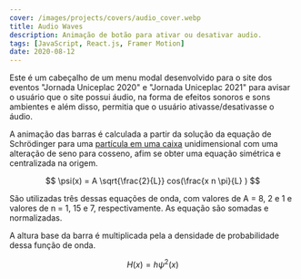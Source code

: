 ```yaml
---
cover: /images/projects/covers/audio_cover.webp
title: Audio Waves
description: Animação de botão para ativar ou desativar audio.
tags: [JavaScript, React.js, Framer Motion]
date: 2020-08-12
---
```


Este é um cabeçalho de um menu modal desenvolvido para o site dos eventos "Jornada Uniceplac 2020" e "Jornada Uniceplac 2021" para avisar o usuário que o site possui áudio, na forma de efeitos sonoros e sons ambientes e além disso, permitia que o usuário ativasse/desativasse o áudio.


<AudioWaves client:idle />

A animação das barras é calculada a partir da solução da equação de Schrödinger para uma [partícula em uma caixa](https://pt.wikipedia.org/wiki/Part%C3%ADcula_em_uma_caixa) unidimensional com uma alteração de seno para cosseno, afim se obter uma equação simétrica e centralizada na origem.

$$ \psi(x) = A \sqrt{\frac{2}{L}} cos(\frac{x n \pi}{L} ) $$

São utilizadas três dessas equações de onda, com valores de A = 8, 2 e 1 e valores de n = 1, 15 e 7, respectivamente. As equação são somadas e normalizadas.

A altura base da barra é multiplicada pela a densidade de probabilidade dessa função de onda.

$$ H(x) = h\psi^{2}(x) $$
